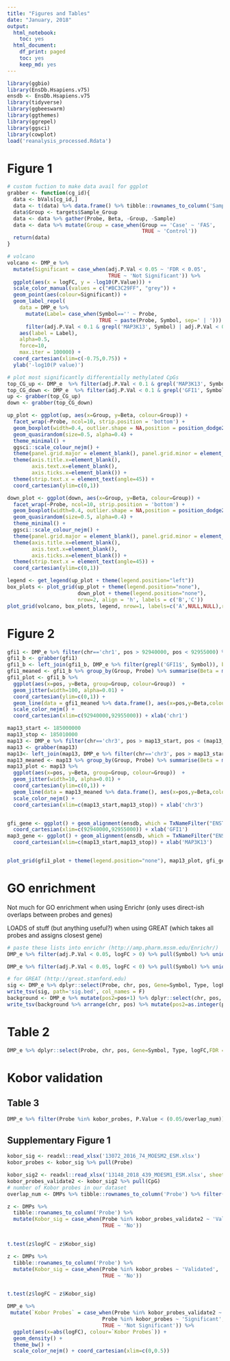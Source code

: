 ```yaml
---
title: "Figures and Tables"
date: "January, 2018"
output:
  html_notebook:
    toc: yes
  html_document:
    df_print: paged
    toc: yes
    keep_md: yes
---
```


```r
library(ggbio)
library(EnsDb.Hsapiens.v75)
ensdb <- EnsDb.Hsapiens.v75
library(tidyverse)
library(ggbeeswarm)
library(ggthemes)
library(ggrepel)
library(ggsci)
library(cowplot)
load('reanalysis_processed.Rdata')
```
# Figure 1
```r
# custom fuction to make data avail for ggplot
grabber <- function(cg_id){
  data <- bVals[cg_id,]
  data <- t(data) %>% data.frame() %>% tibble::rownames_to_column('Sample')
  data$Group <- targets$Sample_Group 
  data <- data %>% gather(Probe, Beta, -Group, -Sample)
  data <- data %>% mutate(Group = case_when(Group == 'Case' ~ 'FAS',
                                            TRUE ~ 'Control'))
  return(data)
}

# volcano
volcano <- DMP_e %>% 
  mutate(Significant = case_when(adj.P.Val < 0.05 ~ 'FDR < 0.05',
                                 TRUE ~ 'Not Significant')) %>% 
  ggplot(aes(x = logFC, y = -log10(P.Value))) +
  scale_color_manual(values = c("#BC3C29FF", "grey")) +
  geom_point(aes(colour=Significant)) +
  geom_label_repel(
    data = DMP_e %>% 
      mutate(Label= case_when(Symbol=='' ~ Probe,
                              TRUE ~ paste(Probe, Symbol, sep=' | '))) %>% 
      filter(adj.P.Val < 0.1 & grepl('MAP3K13', Symbol) | adj.P.Val < 0.1 & grepl('GFI1', Symbol)),
    aes(label = Label),
    alpha=0.5,
    force=10,
    max.iter = 100000) +
  coord_cartesian(xlim=c(-0.75,0.75)) +
  ylab('-log10(P value)')

# plot most significantly differentially methylated CpGs
top_CG_up <- DMP_e  %>% filter(adj.P.Val < 0.1 & grepl('MAP3K13', Symbol)) %>% arrange(P.Value) %>%  pull(Probe)
top_CG_down <- DMP_e  %>% filter(adj.P.Val < 0.1 & grepl('GFI1', Symbol)) %>% arrange(P.Value) %>%  pull(Probe)
up <- grabber(top_CG_up)
down <- grabber(top_CG_down)

up_plot <- ggplot(up, aes(x=Group, y=Beta, colour=Group)) + 
  facet_wrap(~Probe, ncol=10, strip.position = 'bottom') + 
  geom_boxplot(width=0.4, outlier.shape = NA,position = position_dodge2(preserve = "total")) +
  geom_quasirandom(size=0.5, alpha=0.4) +
  theme_minimal() +
  ggsci::scale_colour_nejm() +
  theme(panel.grid.major = element_blank(), panel.grid.minor = element_blank()) +
  theme(axis.title.x=element_blank(),
        axis.text.x=element_blank(),
        axis.ticks.x=element_blank()) +
  theme(strip.text.x = element_text(angle=45)) + 
  coord_cartesian(ylim=c(0,1))

down_plot <- ggplot(down, aes(x=Group, y=Beta, colour=Group)) + 
  facet_wrap(~Probe, ncol=10, strip.position = 'bottom') + 
  geom_boxplot(width=0.4, outlier.shape = NA,position = position_dodge2(preserve = "total")) +
  geom_quasirandom(size=0.5, alpha=0.4) +
  theme_minimal() +
  ggsci::scale_colour_nejm() +
  theme(panel.grid.major = element_blank(), panel.grid.minor = element_blank()) +
  theme(axis.title.x=element_blank(),
        axis.text.x=element_blank(),
        axis.ticks.x=element_blank()) +
  theme(strip.text.x = element_text(angle=45)) + 
  coord_cartesian(ylim=c(0,1))

legend <- get_legend(up_plot + theme(legend.position="left"))
box_plots <- plot_grid(up_plot + theme(legend.position="none"), 
                       down_plot + theme(legend.position="none"), 
                       nrow=2, align = 'h', labels = c('B','C'))
plot_grid(volcano, box_plots, legend, nrow=1, labels=c('A',NULL,NULL),rel_widths = c(2,1,0.2))

```

# Figure 2
```r
gfi1 <- DMP_e %>% filter(chr=='chr1', pos > 92940000, pos < 92955000) %>% arrange(chr, pos) %>% pull(Probe)
gfi1_b <- grabber(gfi1)
gfi1_b <- left_join(gfi1_b, DMP_e %>% filter(grepl('GFI1$', Symbol)), by=c('Probe')) 
gfi1_meaned <- gfi1_b %>% group_by(Group, Probe) %>% summarise(Beta = mean(Beta), pos=mean(pos))
gfi1_plot <- gfi1_b %>% 
  ggplot(aes(x=pos, y=Beta, group=Group, colour=Group))  + 
  geom_jitter(width=100, alpha=0.01) + 
  coord_cartesian(ylim=c(0,1)) + 
  geom_line(data = gfi1_meaned %>% data.frame(), aes(x=pos,y=Beta,colour=Group), size=0.5) + 
  scale_color_nejm() +
  coord_cartesian(xlim=c(92940000,92955000)) + xlab('chr1')

map13_start <- 185000000
map13_stop <- 185010000
map13 <- DMP_e %>% filter(chr=='chr3', pos > map13_start, pos < (map13_stop+1000000)) %>% arrange(chr, pos) %>% pull(Probe)
map13 <- grabber(map13)
map13<- left_join(map13, DMP_e %>% filter(chr=='chr3', pos > map13_start, pos < (map13_stop+1000000)), by=c('Probe')) 
map13_meaned <- map13 %>% group_by(Group, Probe) %>% summarise(Beta = mean(Beta), pos=mean(pos))
map13_plot <- map13 %>% 
  ggplot(aes(x=pos, y=Beta, group=Group, colour=Group))  + 
  geom_jitter(width=10, alpha=0.01) + 
  coord_cartesian(ylim=c(0,1)) + 
  geom_line(data = map13_meaned %>% data.frame(), aes(x=pos,y=Beta,colour=Group), size=0.5) + 
  scale_color_nejm() +
  coord_cartesian(xlim=c(map13_start,map13_stop)) + xlab('chr3')


gfi_gene <- ggplot() + geom_alignment(ensdb, which = TxNameFilter("ENST00000427103"), names.expr=NULL, stat='identity') +
  coord_cartesian(xlim=c(92940000,92955000)) + xlab('GFI1')
map3_gene <- ggplot() + geom_alignment(ensdb, which = TxNameFilter("ENST00000424227"), names.expr=NULL, stat='identity') +
  coord_cartesian(xlim=c(map13_start,map13_stop)) + xlab('MAP3K13')


plot_grid(gfi1_plot + theme(legend.position="none"), map13_plot, gfi_gene, map3_gene, labels = c('A','B',NULL,NULL), ncol=2, align='v', axis = 'lr', rel_heights = c(1,0.2))
```

# GO enrichment
Not much for GO enrichment when using Enrichr (only uses direct-ish overlaps between probes and genes)

LOADS of stuff (but anything useful?) when using GREAT (which takes all probes and assigns closest gene)
```r
# paste these lists into enrichr (http://amp.pharm.mssm.edu/Enrichr/)
DMP_e %>% filter(adj.P.Val < 0.05, logFC > 0) %>% pull(Symbol) %>% unique() %>% paste(., collapse = ',')

DMP_e %>% filter(adj.P.Val < 0.05, logFC < 0) %>% pull(Symbol) %>% unique() %>% paste(., collapse = ',')

# for GREAT (http://great.stanford.edu)
sig <- DMP_e %>% dplyr::select(Probe, chr, pos, Gene=Symbol, Type, logFC,FDR = adj.P.Val) %>% filter(FDR < 0.05) %>% mutate(Type = gsub('_',' ', Type)) %>% mutate(Type=gsub('hg19 genes ','',Type)) %>% mutate(Type=gsub('hg19 cpg ','',Type)) %>% mutate(pos2=pos+1) %>% dplyr::select(chr, pos, pos2) %>% data.frame()
write_tsv(sig, path='sig.bed', col_names = F)
background <- DMP_e %>% mutate(pos2=pos+1) %>% dplyr::select(chr, pos, pos2)
write_tsv(background %>% arrange(chr, pos) %>% mutate(pos2=as.integer(pos2)),path = 'background.bed', col_names = FALSE)
```


# Table 2
```r
DMP_e %>% dplyr::select(Probe, chr, pos, Gene=Symbol, Type, logFC,FDR = adj.P.Val) %>% filter(FDR < 0.05) %>% mutate(Type = gsub('_',' ', Type)) %>% mutate(Type=gsub('hg19 genes ','',Type)) %>% mutate(Type=gsub('hg19 cpg ','',Type))
```

# Kobor validation 
## Table 3
```r
DMP_e %>% filter(Probe %in% kobor_probes, P.Value < (0.05/overlap_num)) %>% dplyr::select(Probe, chr, pos, Gene=Symbol, Type, logFC,FDR = adj.P.Val)  %>% mutate(Type = gsub('_',' ', Type)) %>% mutate(Type=gsub('hg19 genes ','',Type)) %>% mutate(Type=gsub('hg19 cpg ','',Type))
```

## Supplementary Figure 1
```r
kobor_sig <- readxl::read_xlsx('13072_2016_74_MOESM2_ESM.xlsx')
kobor_probes <- kobor_sig %>% pull(Probe)

kobor_sig2 <- readxl::read_xlsx('13148_2018_439_MOESM1_ESM.xlsx', sheet = 'Supplementary table 2')
kobor_probes_validate2 <- kobor_sig2 %>% pull(CpG)
# number of Kobor probes in our dataset
overlap_num <- DMPs %>% tibble::rownames_to_column('Probe') %>% filter(Probe %in% kobor_probes) %>% nrow()

z <- DMPs %>% 
  tibble::rownames_to_column('Probe') %>% 
  mutate(Kobor_sig = case_when(Probe %in% kobor_probes_validate2 ~ 'Validated',
                               TRUE ~ 'No')) 


t.test(z$logFC ~ z$Kobor_sig)

z <- DMPs %>% 
  tibble::rownames_to_column('Probe') %>% 
  mutate(Kobor_sig = case_when(Probe %in% kobor_probes ~ 'Validated',
                               TRUE ~ 'No')) 


t.test(z$logFC ~ z$Kobor_sig)

DMP_e %>% 
 mutate(`Kobor Probes` = case_when(Probe %in% kobor_probes_validate2 ~ 'Validated',
                               Probe %in% kobor_probes ~ 'Significant',
                               TRUE ~ 'Not Significant')) %>% 
  ggplot(aes(x=abs(logFC), colour=`Kobor Probes`)) + 
  geom_density() +
  theme_bw() +
  scale_color_nejm() + coord_cartesian(xlim=c(0,0.5))
```
